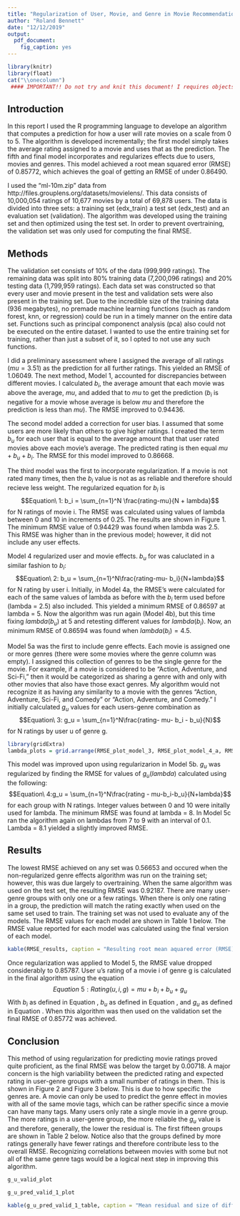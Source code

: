 ```yaml
---
title: "Regularization of User, Movie, and Genre in Movie Recommendation"
author: "Roland Bennett"
date: "12/12/2019"
output:
  pdf_document:
    fig_caption: yes
---
```


```r
library(knitr)
library(float)
cat("\\onecolumn")
 #### IMPORTANT!! Do not try and knit this document! I requires objects that are stored in the .R file. You must compile this file using render() in the .R file!!
```

## Introduction
In this report I used the R programming language to develope an algorithm that computes a prediction for how a user will rate movies on a scale from 0 to 5. The algorithm is developed incrementally; the first model simply takes the average rating assigned to a movie and uses that as the prediction.  The fifth and final model incorporates and regularizes effects due to users, movies and genres.  This model achieved a root mean squared error (RMSE) of 0.85772, which achieves the goal of getting an RMSE of under 0.86490. 

I used the "ml-10m.zip" data from http://files.grouplens.org/datasets/movielens/. This data consists of 10,000,054 ratings of 10,677 movies by a total of 69,878 users.  The data is divided into three sets: a training set (edx_train) a test set (edx_test) and an evaluation set (validation).  The algorithm was developed using the training set and then optimized using the test set. In order to prevent overtraining, the validation set was only used for computing the final RMSE. 

## Methods
The validation set consists of 10% of the data (999,999 ratings).  The remaining data was split into 80% training data (7,200,096 ratings) and 20% testing data (1,799,959 ratings).  Each data set was constructed so that every user and movie present in the test and validation sets were also present in the training set.  Due to the incredible size of the training data (936 megabytes), no premade machine learning functions (such as random forest, knn, or regression) could be run in a timely manner on the entire data set.  Functions such as principal componenct analysis (pca) also could not be executed on the entire dataset.  I wanted to use the entire training set for training, rather than just a subset of it, so I opted to not use any such functions.  

I did a preliminary assessment where I assigned the average of all ratings ($mu = 3.51$) as the prediction for all further ratings.  This yielded an RMSE of 1.06049.  The next method, Model 1, accounted for discrepancies between different movies.  I calculated $b_i$, the average amount that each movie was above the average, $mu$, and added that to $mu$ to get the prediction ($b_i$ is negative for a movie whose average is below $mu$ and therefore the prediction is less than $mu$).  The RMSE improved to 0.94436.

The second model added a correction for user bias.  I assumed that some users are more likely than others to give higher ratings.  I created the term $b_u$ for each user that is equal to the average amount that that user rated movies above each movie's average. The predicted rating is then equal $mu + b_u + b_i$.  The RMSE for this model improved to 0.86668.   

The third model was the first to incorporate regularization.  If a movie is not rated many times, then the $b_i$ value is not as as reliable and therefore should recieve less weight.  The regularized equation for $b_i$ is 
$$Equation\ 1:  b_i = \sum_{n=1}^N \frac{rating-mu}{N + lambda}$$ for N ratings of movie i.  The RMSE was calculated using values of lambda between 0 and 10 in increments of 0.25.  The results are shown in Figure 1. The minimum RMSE value of 0.94429 was found when lambda was 2.5.  This RMSE was higher than in the previous model; however, it did not include any user effects.

Model 4 regularized user and movie effects.  $b_u$ for was caluclated in a similar fashion to $b_i$: 
$$Equation\ 2: b_u = \sum_{n=1}^N\frac{rating-mu- b_i}{N+lambda}$$ for N rating by user i.  Initially, in Model 4a, the RMSE's were calculated for each of the same values of lambda as before with the $b_i$ term used before (lambda = 2.5) also included. This yielded a minimum RMSE of 0.86597 at lambda = 5.  Now the algorithm was run again (Model 4b), but this time fixing $lambda(b_u)$ at 5 and retesting different values for $lambda(b_i)$.  Now, an minimum RMSE of 0.86594 was found when $lambda(b_i) = 4.5$.  

Model 5a was the first to include genre effects. Each movie is assigned one or more genres (there were some movies where the genre column was empty).  I assigned this collection of genres to be the single genre for the movie.  For example, if a movie is considered to be "Action, Adventure, and Sci-Fi," then it would be categorized as sharing a genre with and only with other movies that also have those exact genres.  My algorithm would not recognize it as having any similarity to a movie with the genres "Action, Adventure, Sci-Fi, and Comedy" or "Action, Adventure, and Comedy."  I initially calculated $g_u$ values for each users-genre combination as
$$Equation\ 3: g_u = \sum_{n=1}^N\frac{rating- mu- b_i - b_u}{N}$$ for N ratings by user u of genre g.  

```r
library(gridExtra)
lambda_plots = grid.arrange(RMSE_plot_model_3, RMSE_plot_model_4_a, RMSE_plot_model_4_b, RMSE_plot_5_b, ncol = 2)
```

This model was improved upon using regularizarion in Model 5b.  $g_u$ was regularized by finding the RMSE for values of $g_u(lambda)$ calculated using the following: 
$$Equation\ 4:g_u = \sum_{n=1}^N\frac{rating - mu-b_i-b_u}{N+lambda}$$ for each group with N ratings.  Integer values between 0 and 10 were initally used for lambda.  The minimum RMSE was found at lambda = 8.  In Model 5c ran the algorithm again on lambdas from 7 to 9 with an interval of 0.1.  Lambda = 8.1 yielded a slightly improved RMSE.

## Results
The lowest RMSE achieved on any set was 0.56653 and occured when the non-regularized genre effects algorithm was run on the training set; however, this was due largely to overtraining.  When the same algorithm was used on the test set, the resulting RMSE was 0.92187.  There are many user-genre groups with only one or a few ratings.  When there is only one rating in a group, the prediction will match the rating exactly when used on the same set used to train.  The training set was not used to evaluate any of the models.  The RMSE values for each model are shown in Table 1 below.  The RMSE value reported for each model was calculated using the final version of each model.

```r
kable(RMSE_results, caption = "Resulting root mean aquared error (RMSE) of each model")
```


Once regularization was applied to Model 5, the RMSE value dropped considerably to 0.85787.  User u's rating of a movie i of genre g is calculated in the final algorithm using the equation 
$$Equation\ 5: Rating(u,i,g) = mu + b_i + b_u +g_u$$  With $b_i$ as defined in Equation , $b_u$ as defined in Equation , and $g_u$ as defined in Equation .  When this algorithm  was then used on the validation set the final RMSE of 0.85772 was achieved. 

## Conclusion
This method of using regularization for predicting movie ratings proved quite proficient, as the final RMSE was below the target by 0.00718.  A major concern is the high variability between the predicted rating and expected rating in user-genre groups with a small number of ratings in them.  This is shown in Figure 2 and Figure 3 below.   This is due to how specific the genres are.  A movie can only be used to predict the genre effect in movies with all of the same movie tags, which can be rather specific since a movie can have many tags.  Many users only rate a single movie in a genre group.  The more ratings in a user-genre group, the more reliable the $g_u$ value is and therefore, generally, the lower the residual is.  The first fifteen groups are shown in Table 2 below.  Notice also that the groups defined by more ratings generally have fewer ratings and therefore contribute less to the overall RMSE. Recognizing correlations between movies with some but not all of the same genre tags would be a logical next step in improving this algorithm.

```r
g_u_valid_plot

```

```r
g_u_pred_valid_1_plot
```

```R
kable(g_u_pred_valid_1_table, caption = "Mean residual and size of different user-genre groups for first 15 groups")
```


